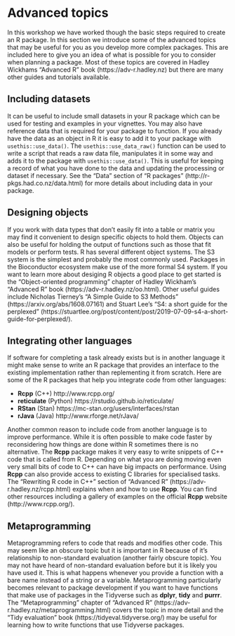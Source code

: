 # Advanced topics

In this workshop we have worked though the basic steps required to create an
R package. In this section we introduce some of the advanced topics that may be
useful for you as you develop more complex packages. This are included here to
give you an idea of what is possible for you to consider when planning a
package. Most of these topics are covered in Hadley Wickhams "Advanced R" book
(https://adv-r.hadley.nz) but there are many other guides and tutorials
available.

## Including datasets

It can be useful to include small datasets in your R package which can be used
for testing and examples in your vignettes. You may also have reference data
that is required for your package to function. If you already have the data as
an object in R it is easy to add it to your package with `usethis::use_data()`.
The `usethis::use_data_raw()` function can be used to write a script that reads
a raw data file, manipulates it in some way and adds it to the package with
`usethis::use_data()`. This is useful for keeping a record of what you have done
to the data and updating the processing or dataset if necessary. See the
"Data" section of "R packages" (http://r-pkgs.had.co.nz/data.html) for more
details about including data in your package.

## Designing objects

If you work with data types that don't easily fit into a table or matrix you may
find it convenient to design specific objects to hold them. Objects can also
be useful for holding the output of functions such as those that fit models or
perform tests. R has several different object systems. The S3 system is the
simplest and probably the most commonly used. Packages in the Bioconductor
ecosystem make use of the more formal S4 system. If you want to learn more about
desiging R objects a good place to get started is the "Object-oriented
programming" chapter of Hadley Wickham's "Advanced R" book
(https://adv-r.hadley.nz/oo.html). Other useful guides include
Nicholas Tierney's "A Simple Guide to S3 Methods"
(https://arxiv.org/abs/1608.07161) and Stuart Lee's "S4: a short guide for the
perplexed" (https://stuartlee.org/post/content/post/2019-07-09-s4-a-short-guide-for-perplexed/).

## Integrating other languages

If software for completing a task already exists but is in another language it
might make sense to write an R package that provides an interface to the
existing implementation rather than replementing it from scratch. Here are some
of the R packages that help you integrate code from other languages:

* **Rcpp** (C++) http://www.rcpp.org/
* **reticulate** (Python) https://rstudio.github.io/reticulate/
* **RStan** (Stan) https://mc-stan.org/users/interfaces/rstan
* **rJava** (Java) http://www.rforge.net/rJava/

Another common reason to include code from another language is to improve
performance. While it is often possible to make code faster by reconsidering
how things are done within R sometimes there is no alternative. The **Rcpp**
package makes it very easy to write snippets of C++ code that is called from R.
Depending on what you are doing moving even very small bits of code to C++ can
have big impacts on performance. Using **Rcpp** can also provide access to
existing C libraries for specialised tasks. The "Rewriting R code in C++"
section of "Advanced R" (https://adv-r.hadley.nz/rcpp.html) explains when and
how to use **Rcpp**. You can find other resources including a gallery of
examples on the official **Rcpp** website (http://www.rcpp.org/).

## Metaprogramming

Metaprogramming refers to code that reads and modifies other code. This may
seem like an obscure topic but it is important in R because of it's
relationship to non-standard evaluation (another fairly obscure topic). You
may not have heard of non-standard evaluation before but it is likely you have
used it. This is what happens whenever you provide a function with a bare name
instead of a string or a variable. Metaprogramming particularly becomes
relevant to package development if you want to have functions that make use of
packages in the Tidyverse such as **dplyr**, **tidy** and **purrr**. The
"Metaprogramming" chapter of "Advanced R"
(https://adv-r.hadley.nz/metaprogramming.html) covers the topic in more detail
and the "Tidy evaluation" book (https://tidyeval.tidyverse.org/) may be useful
for learning how to write functions that use Tidyverse packages.
